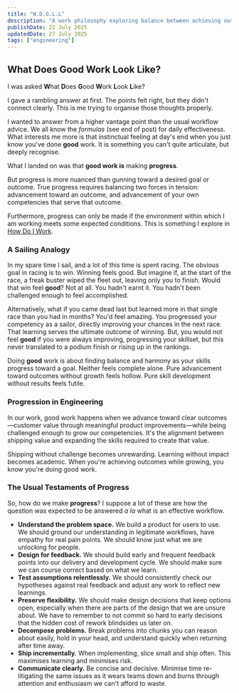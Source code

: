 ```yaml
---
title: "W.D.G.L.L"
description: "A work philosophy exploring balance between achieving outcomes and developing skills."
publishDate: 22 July 2025
updatedDate: 27 July 2025
tags: ["engineering"]
---
```


## What Does Good Work Look Like?

I was asked **W**hat **D**oes **G**ood **W**ork **L**ook **L**ike?

I gave a rambling answer at first. The points felt right, but they didn't connect clearly. This is me trying to organise those thoughts properly.

I wanted to answer from a higher vantage point than the usual workflow advice. We all know the _formulas_ (see end of post) for daily effectiveness. What interests me more is that instinctual feeling at day's end when you just know you've done **good** work. It is something you can't quite articulate, but deeply recognise.

What I landed on was that **good work is** making **progress**.

But progress is more nuanced than gunning toward a desired goal or outcome. True progress requires balancing two forces in tension: advancement toward an outcome, and advancement of your own competencies that serve that outcome.

Furthermore, progress can only be made if the environment within which I am working meets some expected conditions. This is something I explore in [How Do I Work](/posts/how-do-i-work/).

### A Sailing Analogy

In my spare time I sail, and a lot of this time is spent racing. The obvious goal in racing is to win. Winning feels good. But imagine if, at the start of the race, a freak buster wiped the fleet out, leaving only you to finish. Would that win feel **good**? Not at all. You hadn't earnt it. You hadn't been challenged enough to feel accomplished.

Alternatively, what if you came dead last but learned more in that single race than you had in months? You'd feel amazing. You progressed your competency as a sailor, directly improving your chances in the next race. That learning serves the ultimate outcome of winning. But, you would not feel **good** if you were always improving, progressing your skillset, but this never translated to a podium finish or rising up in the rankings.

Doing **good** work is about finding balance and harmony as your skills progress toward a goal. Neither feels complete alone. Pure advancement toward outcomes without growth feels hollow. Pure skill development without results feels futile.

### Progression in Engineering

In our work, good work happens when we advance toward clear outcomes—customer value through meaningful product improvements—while being challenged enough to grow our competencies. It's the alignment between shipping value and expanding the skills required to create that value.

Shipping without challenge becomes unrewarding. Learning without impact becomes academic. When you're achieving outcomes while growing, you know you're doing good work.

### The Usual Testaments of Progress

So, how do we make **progress**? I suppose a lot of these are how the question was expected to be answered _a la_ what is an effective workflow.

- **Understand the problem space.** We build a product for users to use. We should ground our understanding in legitimate workflows, have empathy for real pain points. We should know just what we are unlocking for people.
- **Design for feedback.** We should build early and frequent feedback points into our delivery and development cycle. We should make sure we can course correct based on what we learn.
- **Test assumptions relentlessly.** We should consistently check our hypotheses against real feedback and adjust any work to reflect new learnings.
- **Preserve flexibility.** We should make design decisions that keep options open, especially when there are parts of the design that we are unsure about. We have to remember to not commit so hard to early decisions that the hidden cost of rework blindsides us later on.
- **Decompose problems.** Break problems into chunks you can reason about easily, hold in your head, and understand quickly when returning after time away.
- **Ship incrementally.** When implementing, slice small and ship often. This maximises learning and minimises risk.
- **Communicate clearly.** Be concise and decisive. Minimise time re-litigating the same issues as it wears teams down and burns through attention and enthusiasm we can't afford to waste.
